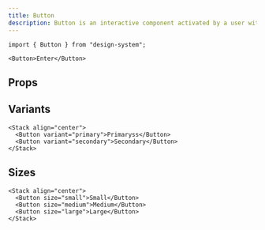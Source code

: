 ```yaml
---
title: Button
description: Button is an interactive component activated by a user with a mouse, keyboard, finger, voice command, or other assistive technology. Once activated, it then performs a programmable action, such as submitting a form or opening a dialog.
---
```


```tsx
import { Button } from "design-system";
```

```tsx expand=true live=true
<Button>Enter</Button>
```

## Props

<PropsTable types={types} />

## Variants

```tsx live=true
<Stack align="center">
  <Button variant="primary">Primaryss</Button>
  <Button variant="secondary">Secondary</Button>
</Stack>
```

## Sizes

```tsx live=true
<Stack align="center">
  <Button size="small">Small</Button>
  <Button size="medium">Medium</Button>
  <Button size="large">Large</Button>
</Stack>
```
